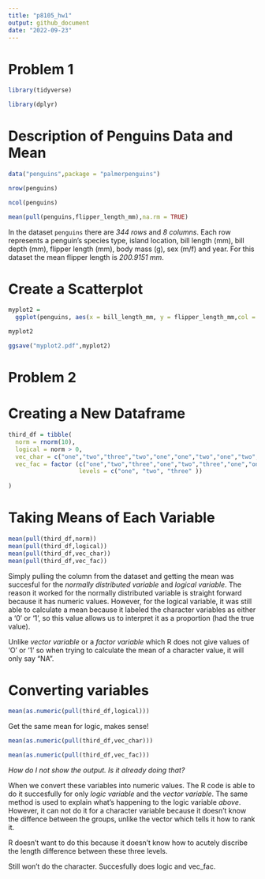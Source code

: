```yaml
---
title: "p8105_hw1"
output: github_document
date: "2022-09-23"
---
```


# Problem 1 

```r
library(tidyverse)

library(dplyr)
```

# Description of Penguins Data and Mean 
```r
data("penguins",package = "palmerpenguins")

```

```r
nrow(penguins)

ncol(penguins)

mean(pull(penguins,flipper_length_mm),na.rm = TRUE)
```
In the dataset `penguins` there are *344 rows* and *8 columns*. Each row represents a penguin's  species type, island location, bill length (mm), bill depth (mm), flipper length (mm), body mass (g), sex (m/f) and year. For this dataset the mean flipper length is *200.9151 mm*. 


# Create a Scatterplot 

```r

myplot2 = 
  ggplot(penguins, aes(x = bill_length_mm, y = flipper_length_mm,col = species)) + geom_point() 

myplot2

ggsave("myplot2.pdf",myplot2)
```

# Problem 2 

# Creating a New Dataframe

```r
third_df = tibble(
  norm = rnorm(10),
  logical = norm > 0, 
  vec_char = c("one","two","three","two","one","one","two","one","two","three"),
  vec_fac = factor (c("one","two","three","one","two","three","one","one","two","three"),
                    levels = c("one", "two", "three" ))
  
)
```

# Taking Means of Each Variable 

```r

mean(pull(third_df,norm))
mean(pull(third_df,logical))
mean(pull(third_df,vec_char))
mean(pull(third_df,vec_fac))

```

Simply pulling the column from the dataset and getting the mean was succesful for the *normally distributed variable* and *logical variable*. The reason it worked for the normally distributed variable is straight forward because it has numeric values. However, for the logical variable, it was still able to calculate a mean because it labeled the character variables as either a '0' or '1', so this value allows us to interpret it as a proportion (had the true value). 

Unlike *vector variable* or a *factor variable* which R does not give values of 'O' or '1' so when trying to calculate the mean of a character value, it will only say "NA". 

# Converting variables  

```r
mean(as.numeric(pull(third_df,logical)))
```
Get the same mean for logic, makes sense! 

```r
mean(as.numeric(pull(third_df,vec_char)))
```

```r
mean(as.numeric(pull(third_df,vec_fac)))
```

_How do I not show the output. Is it already doing that?_

When we convert these variables into numeric values. The R code is able to do it succesfully for only *logic variable* and the *vector variable*. The same method is used to explain what's happening to the logic variable *above*. 
However, it can not do it for a character variable because it doesn't know the diffence between the groups, unlike the vector which tells it how to rank it. 



R doesn't want to do this because it doesn't know how to acutely discribe the length difference between these three levels. 


Still won't do the character. Succesfully does logic and vec_fac. 

